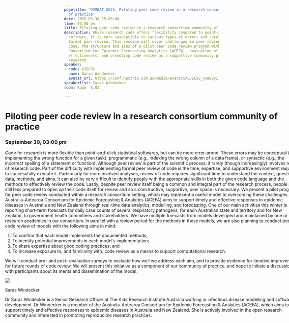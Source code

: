 ```yaml
---
pagetitle: 'WOMBAT 2025: Piloting peer code review in a research consortium community
  of practice'
date: 2025-09-30 15:00:00
time: 03:00 pm
title: Piloting peer code review in a research consortium community of practice
description: While research code offers flexibility compared to point-and-click statistical
  software, it is more susceptible to various types of errors and rarely undergoes
  formal peer review. This session will cover challenges in peer reviewing research
  code, the structure and aims of a pilot peer code review program within the Australia-Aotearoa
  Consortium for Epidemic Forecasting Analytics (ACEFA), evaluation of the program's
  effectiveness, and promoting code review as a supportive community practice in computational
  research.
speaker:
- code: GJSC9S
  name: Saras Windecker
  avatar_url: https://conf.nectric.com.au/media/avatars/GJSC9S_ycWEdyi.jpg
speakerlist: Saras Windecker
room: Room  8.03

---
```


:::::: {.grid style="width: 100vw;  transform: translateX(-20%);"}
::: {#sponsors_banner .g-col-12 .title}
# Piloting peer code review in a research consortium community of practice

### September 30, 03:00 pm
:::

::: {.g-col-12 .full_text_block style="min-width: 640px; max-width:1080px; margin: 0 auto"}

Code for research is more flexible than point-and-click statistical softwares, but can be more error-prone. These errors may be conceptual (e.g., implementing the wrong function for a given task), programmatic (e.g., indexing the wrong column of a data frame), or syntactic (e.g., the incorrect spelling of a statement or function). Although peer review is part of the scientific process, it rarely (though increasingly) involves review of research code. Part of the difficulty with implementing formal peer review of code is the time, expertise, and supportive environment required to successfully execute it. Particularly for more involved analyses, review of code requires significant time to understand the context, questions, data, methods, and aims. It can also be very difficult to identify people with the appropriate skills in both the given code language and the methods to effectively review the code. Lastly, despite peer review itself being a common and integral part of the research process, people are still less prepared to open up their code itself for review and so a constructive, supportive, peer space is necessary. We present a pilot program for peer code review conducted within a research consortium setting, which may represent a useful model to overcoming these challenges. The Australia-Aotearoa Consortium for Epidemic Forecasting &amp; Analytics (ACEFA) aims to support timely and effective responses to epidemic diseases in Australia and New Zealand through real-time data analytics, modelling, and forecasting. One of our main activities this winter is reporting short-term forecasts for daily case counts of several respiratory pathogens, for each Australian state and territory and for New Zealand, to government health committees and stakeholders. We have multiple forecasts from models developed and maintained by one or more research academics in our consortium. In parallel with a review period for the methods in these models, we are also planning to conduct peer code review of models with the following aims in mind:

1. To confirm that each model implements the documented methods;
2. To identify potential improvements in each model's implementation;
3. To share expertise about good coding practices; and
4. To increase exposure to, and familiarity with, code review as a means to support computational research.

We will conduct pre- and post- evaluation surveys to evaluate how well we address each aim, and to provide evidence for iterative improvements for future rounds of code review. We will present this initiative as a component of our community of practice, and hope to initiate a discussion with participants about its merits and dissemination of the model.






::: speaker

:::{.speaker-header}
![](https://conf.nectric.com.au/media/avatars/GJSC9S_ycWEdyi.jpg) 
:::

:::{.speaker-name}
Saras Windecker
:::

:::{.speaker-bio}
Dr Saras Windecker is a Senior Research Officer at The Kids Research Institute Australia working in infectious disease modelling and software development. Dr Windecker is a member of the Australia-Aotearoa Consortium for Epidemic Forecasting &amp; Analytics (ACEFA), which aims to support timely and effective responses to epidemic diseases in Australia and New Zealand. She is actively involved in the open research community and interested in promoting reproducible research practices.
:::

:::



:::

<div>

</div>
::::::

```{=html}
<style>
#title-block-header {
display: none !important;
}
</style>
```

